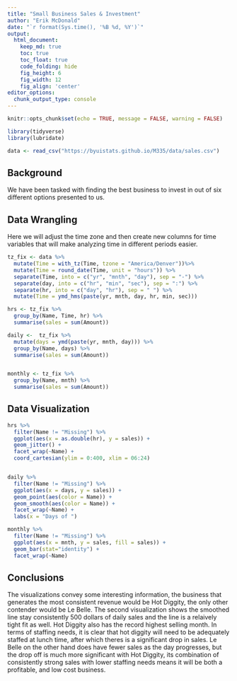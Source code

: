 ```yaml
---
title: "Small Business Sales & Investment"
author: "Erik McDonald"
date: "`r format(Sys.time(), '%B %d, %Y')`"
output:
  html_document:  
    keep_md: true
    toc: true
    toc_float: true
    code_folding: hide
    fig_height: 6
    fig_width: 12
    fig_align: 'center'
editor_options: 
  chunk_output_type: console
---
```


```r
knitr::opts_chunk$set(echo = TRUE, message = FALSE, warning = FALSE)
```

```r
library(tidyverse)
library(lubridate)
```

```r
data <- read_csv("https://byuistats.github.io/M335/data/sales.csv")
```

## Background

We have been tasked with finding the best business to invest in out of six different options presented to us.

## Data Wrangling
Here we will adjust the time zone and then create new columns for time variables that will make analyzing time in different periods easier.
```r
tz_fix <- data %>%
  mutate(Time = with_tz(Time, tzone = "America/Denver"))%>%
  mutate(Time = round_date(Time, unit = "hours")) %>%
  separate(Time, into = c("yr", "mnth", "day"), sep = "-") %>%
  separate(day, into = c("hr", "min", "sec"), sep = ":") %>%
  separate(hr, into = c("day", "hr"), sep = " ") %>%
  mutate(Time = ymd_hms(paste(yr, mnth, day, hr, min, sec)))

hrs <- tz_fix %>%
  group_by(Name, Time, hr) %>%
  summarise(sales = sum(Amount))

daily <-  tz_fix %>%
  mutate(days = ymd(paste(yr, mnth, day))) %>%
  group_by(Name, days) %>%
  summarise(sales = sum(Amount))


monthly <- tz_fix %>%
  group_by(Name, mnth) %>%
  summarise(sales = sum(Amount))
```

## Data Visualization

```r
hrs %>%
  filter(Name != "Missing") %>%
  ggplot(aes(x = as.double(hr), y = sales)) +
  geom_jitter() +
  facet_wrap(~Name) +
  coord_cartesian(ylim = 0:400, xlim = 06:24)


daily %>%
  filter(Name != "Missing") %>%
  ggplot(aes(x = days, y = sales)) +
  geom_point(aes(color = Name)) +
  geom_smooth(aes(color = Name)) +
  facet_wrap(~Name) +
  labs(x = "Days of ")

monthly %>%
  filter(Name != "Missing") %>%
  ggplot(aes(x = mnth, y = sales, fill = sales)) +
  geom_bar(stat="identity") +
  facet_wrap(~Name)
```

## Conclusions
The visualizations convey some interesting information, the business that generates the most consistent revenue would be Hot Diggity, the only other contender would be Le Belle. The second visualization shows the smoothed line stay consistently 500 dollars of daily sales and the line is a relaively tight fit as well. Hot Diggity also has the record highest selling month. In terms of staffing needs, it is clear that hot diggity will need to be adequately staffed at lunch time, after which theres is a significant drop in sales. Le Belle on the other hand does have fewer sales as the day progresses, but the drop off is much more significant with Hot Diggity, its combination of consistently strong sales with lower staffing needs means it will be both a profitable, and low cost business.